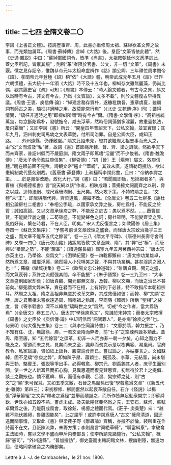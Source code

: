 ```yaml
---
---
---
```

title: 二七四 全隋文卷二〇
---




李諤《上書正文體》。按諤歷事齊、周，此書亦重修周太祖、蘇綽欲革文弊之故事，而充類加厲耳。《周書·蘇綽傳》言綽《大誥》後，羣臣“文筆皆依此體”，然《史通·雜説》中曰：“蘇綽軍國詞令，皆準《尚書》，太祖敕朝延他文悉準於此，蓋史臣所記，皆禀其規”；則所“革”者限於官書、公文，非一切 “文筆”，《周書》未覈。徵之見存詔令，惟魏恭帝元年太祖命盧辨作《誥》諭公卿、三年禪位周孝閔帝《詔》、孝閔帝元年登極《詔》稍“依”《大誥》體，明帝武成元年五月《詔》已作六朝慣體，去大統十一年頒《大誥》時不及十五年也。柳蚪存文雖無麗藻，仍尚比偶，觀其論史官《疏》可知；《周書》本傳云：“時人論文體者，有古今之異，蚪又以爲時有今古，非文有今古，乃爲《文質論》，文多不載”，則於文體復古早持異議。《周書·王褒、庾信傳·論》：“綽建言務存質朴，遂糠粃魏晉，憲章虞夏，雖屬詞有師古之美，矯枉非適時之用，故莫能常行焉”（《北史·文苑傳·序》同）；蓋得情實，“矯枉非適時之用”即柳蚪所謂“時有今古”爾。《隋書·文學傳·序》：“高祖初統萬幾，每念斵彫爲朴，發號施令，咸去浮華，然時俗詞藻猶多淫麗，故憲臺執法，屢飛霜簡”；又即李諤《書》所云：“開皇四年普詔天下，公私文翰，並宜實録；其年九月，泗州刺史司馬幼之文表華艷，付所司治罪。自是公卿大臣，咸知正路。……外州遠縣，仍踵敝風。” 隋文此詔未見，想其欲繼周太祖志事而光大之，由“公”文而波及“私”著，故諤《書》首節痛斥魏、晉、齊、梁之詩賦。然欲平天下而未齊家，普詔州縣而不嚴庭訓，隋文兩子即篤嗜“淫麗”而不少悛者。《隋書·魏澹傳》：“廢太子勇命澹註庾信集”，《柳䛒傳》：“初［晉］王［煬帝］屬文，效庾信體。”睫在眼前固不見歟。諤覩文帝“遏止”“華綺”，其效未廣，遂請勒司搜訪，欲以憲綱制裁代藝苑别裁。《舊唐書·薛登傳》上疏極稱李諤此書，且曰：“帝納李諤之策。……於是風俗改勵，政化大行。”諤《書》曰：“若聞風即劾，恐掛網者多”，與曹植《與楊德祖書》言“設天網以該”作者，相映成趣；蓋揚搉文詞而齊之以刑，脅之以威，逕恃法網、戒尺爲珊瑚網、玉尺矣。然火攻下策，不特終隋之世，“文體”未“正”，即唐與隋代興，齊梁遺風，繩繼不改。《全唐文》卷五二七柳冕《謝杜相公論房杜二相書》：“奉相公手疏，以國家承文弊之後，房杜爲相，不能反之於質；誠如高論。又以文章承徐庾之弊，不能反之於古；愚以爲不然。……蕭曹雖賢，不能變淫麗之體；二荀雖盛，不能變聲色之詞；房杜雖明，不能變齊梁之弊。風俗好尚，繫在時君，不在人臣，明矣。” 宋人尤反復言之；如歐陽修《居士集》卷四一《蘇氏文集序》： “予嘗考前世文章政理之盛衰，而怪唐太宗致治幾乎三王之盛，而文章不能革五代之餘習”，卷一三八《隋太平寺碑》、《唐德州長壽寺舍利碑》又卷一四〇《唐元次山銘》諸跋尾皆歎“文章至陳、隋”，其“弊”已“極”，而唐興以“積習之勢”，不能“驟革”；《續通鑑長編》熙寧九年五月癸西神宗曰：“唐太宗亦英主也，乃學徐、庾爲文”；《困學紀聞》卷一四載鄭獬曰：“唐太宗功業雄卓，然所爲文章，纖靡浮麗，嫣然婦人小兒嘻笑之聲，不與其功業稱。甚矣淫詞之溺人也！”；蘇轍《欒城後集》卷二三《歐陽文忠公神道碑》：“雖唐貞觀、開元之盛，而文氣衰弱；燕許之流倔强其間，卒不能振”；《朱子語類》卷一三九至曰：“大率文章盛則國家却衰；如唐貞觀、開元都無文章，及韓、柳以文顯，而唐之治已不甚前矣。”柳冕謂文弊未革，責在君而不在相，上有好則下必甚，特不敢指斥本朝祖宗耳。然周之太祖、隋之高祖非無意於改革文弊，其成效僅如彼；而韓、柳“文顯”之時，唐之君若相未嘗欲遠追周、隋兩祖之軌躅，李商隱《韓碑》所稱 “聖相”之裴度，曾《寄李翱書》深不以韓愈“矯時世之文”爲然，切戒“今之作者，當大爲防焉”（《全唐文》卷五三八）。唐太宗“學徐庾爲文”，見譏於宋神宗；而奉太宗敕撰《周書》之史臣於《庾信傳·論》中却訶信爲“詞賦罪人”，是亦病“徐庾之弊”也。何景明《何大復先生集》卷三二《與李空同論詩書》： “文靡於隋，韓力振之”，乃不知有任、沈，無論徐、庾，一若文至隋而弊者，前“七子”之空疎矜誕多類此。蓋周、隋至唐，知 “五代餘習”之須革，初非一人而亦非一朝一夕矣。心知之而力不能及之，望道而未之見，見矣而未之至，識非而勿克示是以樹典範、易風尚。官府教令、私家論議，胥如紙上談兵、腹空説食而已。嘗試論之，亦姑妄言之。文如蘇綽，固不足矯“徐庾之弊”，即如陳子昂、蕭穎士、獨孤及、李華、元結輩，尚未堪與王勃、駱賓王、張説等爭出手。必得韓愈、柳宗元、劉禹錫其人者，庶乎生面别開，使一世之人新耳目而拓心胸，見異思遷而復見賢思齊，初無待於君上之提倡、談士之勸掖也。倘不獲韓、柳，而僅有李觀、吕温、樊宗師之徒，則“古文”之“顯”未可保耳。又如五季文敝，石晉之馬胤孫已復“學韓愈爲文章”（《新五代史·雜傳》第四三）；宋初穆修、柳開奮然以起衰革敝自任，石介《怪説》以楊億“浮華纂組”之文與“釋老之爲怪”並舉而醜詆之，而所作皆無足動衆開宗；即蘇舜欽、尹洙亦如五穀不熟、畫虎未成。及夫歐陽修斐然爲之先，王安石、蘇洵、蘇軾卓爾爲之後，乃能蔚成風會，取徐鉉、楊億之體而代焉。《莊子· 庚桑楚》曰：“越雞不能伏鵠卵，魯雞固能矣”，此之謂乎！或許李諤爲唐人“古文”擁帚清道，固迂遠而闊事情，又取此《書》與梁裴子野《雕蟲論》齊稱，亦擬不於倫。裴所重在作詩而不在文，且祇陳流弊，未籌方策；李則昌言“棄絶華綺”，“職當糾察”。拿破侖主法國時，嘗以文學不盛而申斥内務部長；使李所請見諸施行，“公私文翰”，概歸“憲司”，“外州遠縣”，“普加搜訪”，御史臺而主轄詞館文林，搜幽剔隱，無遠勿屆，便略同拿破侖之内務部矣。

Lettre à J. -J. de Cambacérès，le 21 nov. 1806.